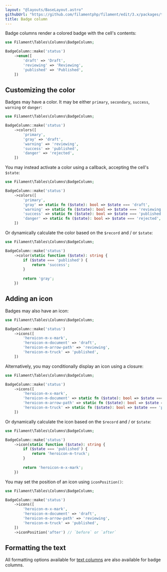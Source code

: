 ```yaml
---
layout: "@layouts/BaseLayout.astro"
githubUrl: "https://github.com/filamentphp/filament/edit/3.x/packages/tables/docs/03-columns/05-badge.md"
title: Badge column
---
```


Badge columns render a colored badge with the cell's contents:

```php
use Filament\Tables\Columns\BadgeColumn;

BadgeColumn::make('status')
    ->enum([
        'draft' => 'Draft',
        'reviewing' => 'Reviewing',
        'published' => 'Published',
    ])
```

## Customizing the color

Badges may have a color. It may be either `primary`, `secondary`, `success`, `warning` or `danger`:

```php
use Filament\Tables\Columns\BadgeColumn;

BadgeColumn::make('status')
    ->colors([
        'primary',
        'gray' => 'draft',
        'warning' => 'reviewing',
        'success' => 'published',
        'danger' => 'rejected',
    ])
```

You may instead activate a color using a callback, accepting the cell's `$state`:

```php
use Filament\Tables\Columns\BadgeColumn;

BadgeColumn::make('status')
    ->colors([
        'primary',
        'gray' => static fn ($state): bool => $state === 'draft',
        'warning' => static fn ($state): bool => $state === 'reviewing',
        'success' => static fn ($state): bool => $state === 'published',
        'danger' => static fn ($state): bool => $state === 'rejected',
    ])
```

Or dynamically calculate the color based on the `$record` and / or `$state`:

```php
use Filament\Tables\Columns\BadgeColumn;

BadgeColumn::make('status')
    ->color(static function ($state): string {
        if ($state === 'published') {
            return 'success';
        }
        
        return 'gray';
    })
```

## Adding an icon

Badges may also have an icon:

```php
use Filament\Tables\Columns\BadgeColumn;

BadgeColumn::make('status')
    ->icons([
        'heroicon-m-x-mark',
        'heroicon-m-document' => 'draft',
        'heroicon-m-arrow-path' => 'reviewing',
        'heroicon-m-truck' => 'published',
    ])
```

Alternatively, you may conditionally display an icon using a closure:

```php
use Filament\Tables\Columns\BadgeColumn;

BadgeColumn::make('status')
    ->icons([
        'heroicon-m-x-mark',
        'heroicon-m-document' => static fn ($state): bool => $state === 'draft',
        'heroicon-m-arrow-path' => static fn ($state): bool => $state === 'reviewing',
        'heroicon-m-truck' => static fn ($state): bool => $state === 'published',
    ])
```

Or dynamically calculate the icon based on the `$record` and / or `$state`:

```php
use Filament\Tables\Columns\BadgeColumn;

BadgeColumn::make('status')
    ->icon(static function ($state): string {
        if ($state === 'published') {
            return 'heroicon-m-truck';
        }
        
        return 'heroicon-m-x-mark';
    })
```

You may set the position of an icon using `iconPosition()`:

```php
use Filament\Tables\Columns\BadgeColumn;

BadgeColumn::make('status')
    ->icons([
        'heroicon-m-x-mark',
        'heroicon-m-document' => 'draft',
        'heroicon-m-arrow-path' => 'reviewing',
        'heroicon-m-truck' => 'published',
    ])
    ->iconPosition('after') // `before` or `after`
```

## Formatting the text

All formatting options available for [text columns](text) are also available for badge columns.
